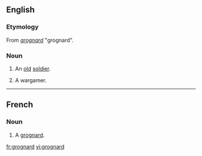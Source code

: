 ==English==

===Etymology===

From {{F.}} ''[[grognard#French|grognard]]'' "grognard".

===Noun===
{{en-noun}}

# An [[old]] [[soldier]].
# {{rfv-sense|not my bailiwick}} A wargamer.
----

==French==

===Noun===
{{fr-noun|m}}

# A [[grognard#English|grognard]].

[[fr:grognard]]
[[vi:grognard]]